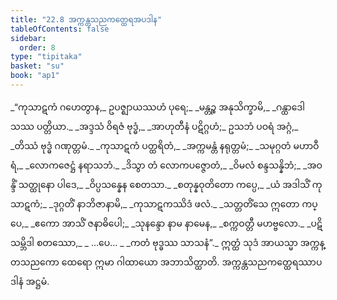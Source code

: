 ```yaml
---
title: "22.8 အက္ကန္တသညကတ္ထေရအပဒါန"
tableOfContents: false
sidebar:
  order: 8
type: "tipitaka"
basket: "su"
book: "ap1"
---
```



<DynamicBreadcrumb />

<Division number="37" book="ap1" e="ch" v="20" p="237">

<Paragraph number="2872" type="verses" book="ap1">
_“ကုသာဋကံ ဂဟေတွာန,_  
ဥပဇ္ဈာယဿဟံ ပုရေ;_  
_မန္တဉ္စ အနုသိက္ခာမိ,_  
_ဂန္ထာဒေါသဿ ပတ္တိယာ._  

</Paragraph>

</Division>
<Division number="38" book="ap1" e="ch" v="20" p="237">

<Paragraph number="2873" type="verses" book="ap1">
_အဒ္ဒသံ ဝိရဇံ ဗုဒ္ဓံ,_  
_အာဟုတီနံ ပဋိဂ္ဂဟံ;_  
ဥသဘံ ပဝရံ အဂ္ဂံ,_  
_တိဿံ ဗုဒ္ဓံ ဂဏုတ္တမံ._  

</Paragraph>

</Division>
<Division number="39" book="ap1" e="ch" v="20" p="237">

<Paragraph number="2874" type="verses" book="ap1">
_ကုသာဋကံ ပတ္ထရိတံ,_  
_အက္ကမန္တံ နရုတ္တမံ;_  
_သမုဂ္ဂတံ မဟာဝီရံ,_  
_လောကဇေဋ္ဌံ နရာသဘံ._  

</Paragraph>

</Division>
<Division number="40" book="ap1" e="ch" v="20" p="237">

<Paragraph number="2875" type="verses" book="ap1">
_ဒိသွာ တံ လောကပဇ္ဇောတံ,_  
_ဝိမလံ စန္ဒသန္နိဘံ;_  
_အဝန္ဒိံ သတ္ထုနော ပါဒေ,_  
_ဝိပ္ပသန္နေန စေတသာ._  

</Paragraph>

</Division>
<Division number="41" book="ap1" e="ch" v="20" p="237">

<Paragraph number="2876" type="verses" book="ap1">
_စတုန္နဝုတိတော ကပ္ပေ,_  
_ယံ အဒါသိံ ကုသာဋကံ;_  
_ဒုဂ္ဂတိံ နာဘိဇာနာမိ,_  
_ကုသာဋကဿိဒံ ဖလံ._  

</Paragraph>

</Division>
<Division number="42" book="ap1" e="ch" v="20" p="237">

<Paragraph number="2877" type="verses" book="ap1">
_သတ္တတိံသေ ဣတော ကပ္ပေ,_  
_ဧကော အာသိံ ဇနာဓိပေါ;_  
_သုနန္ဒော နာမ နာမေန,_  
_စက္ကဝတ္တီ မဟဗ္ဗလော._  

</Paragraph>

</Division>
<Division number="43" book="ap1" e="ch" v="20" p="237">

<Paragraph number="2878" type="verses" book="ap1">
_ပဋိသမ္ဘိဒါ စတဿော,_  
_ …ပေ… _  
_ကတံ ဗုဒ္ဓဿ သာသနံ”._  

</Paragraph>

<Paragraph number="2879" book="ap1">
ဣတ္ထံ သုဒံ အာယသ္မာ အက္ကန္တသညကော ထေရော ဣမာ ဂါထာယော အဘာသိတ္ထာတိ.

</Paragraph>
</Division>

<Paragraph number="2880" type="center" book="ap1">
အက္ကန္တသညကတ္ထေရဿာပဒါနံ အဋ္ဌမံ.
</Paragraph>